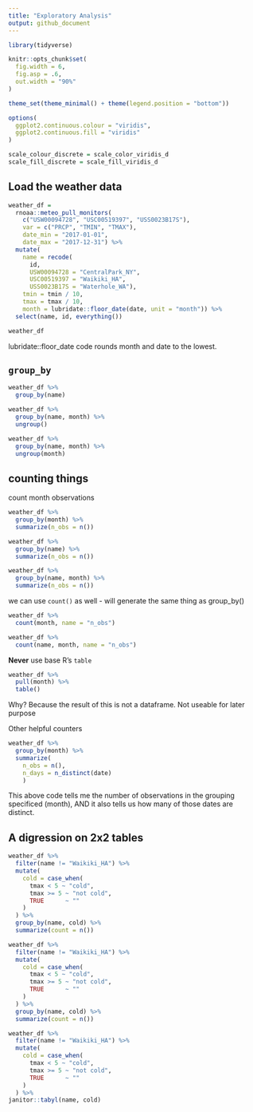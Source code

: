 ```yaml
---
title: "Exploratory Analysis"
output: github_document
---
```


```r
library(tidyverse)

knitr::opts_chunk$set(
  fig.width = 6,
  fig.asp = .6,
  out.width = "90%"
)

theme_set(theme_minimal() + theme(legend.position = "bottom"))

options(
  ggplot2.continuous.colour = "viridis",
  ggplot2.continuous.fill = "viridis"
)

scale_colour_discrete = scale_color_viridis_d
scale_fill_discrete = scale_fill_viridis_d
```

## Load the weather data

```r
weather_df =
  rnoaa::meteo_pull_monitors(
    c("USW00094728", "USC00519397", "USS0023B17S"),
    var = c("PRCP", "TMIN", "TMAX"),
    date_min = "2017-01-01",
    date_max = "2017-12-31") %>% 
  mutate(
    name = recode(
      id,
      USW00094728 = "CentralPark_NY",
      USC00519397 = "Waikiki_HA",
      USS0023B17S = "Waterhole_WA"),
    tmin = tmin / 10,
    tmax = tmax / 10,
    month = lubridate::floor_date(date, unit = "month")) %>% 
  select(name, id, everything())

weather_df
```

lubridate::floor_date   code rounds month and date to the lowest.

## `group_by`

```r
weather_df %>% 
  group_by(name)
```

```r
weather_df %>% 
  group_by(name, month) %>% 
  ungroup()
```

```r
weather_df %>% 
  group_by(name, month) %>% 
  ungroup(month)
```

## counting things

count month observations
```r
weather_df %>% 
  group_by(month) %>% 
  summarize(n_obs = n())
```

```r
weather_df %>% 
  group_by(name) %>% 
  summarize(n_obs = n())
```

```r
weather_df %>% 
  group_by(name, month) %>% 
  summarize(n_obs = n())
```

we can use `count()` as well - will generate the same thing as group_by()

```r
weather_df %>% 
  count(month, name = "n_obs")
```

```r
weather_df %>% 
  count(name, month, name = "n_obs")
```

**Never** use base R's `table`

```r
weather_df %>% 
  pull(month) %>% 
  table()
```

Why?
  Because the result of this is not a dataframe.  Not useable for later purpose
  
Other helpful counters

```r
weather_df %>% 
  group_by(month) %>% 
  summarize(
    n_obs = n(),
    n_days = n_distinct(date)
    )
```
This above code tells me the number of observations in the grouping specificed (month), AND it also tells us how many of those dates are distinct.

## A digression on 2x2 tables

```r
weather_df %>% 
  filter(name != "Waikiki_HA") %>% 
  mutate(
    cold = case_when(
      tmax < 5 ~ "cold",
      tmax >= 5 ~ "not cold",
      TRUE      ~ ""
    )
  ) %>% 
  group_by(name, cold) %>% 
  summarize(count = n())
```

```r
weather_df %>% 
  filter(name != "Waikiki_HA") %>% 
  mutate(
    cold = case_when(
      tmax < 5 ~ "cold",
      tmax >= 5 ~ "not cold",
      TRUE      ~ ""
    )
  ) %>% 
  group_by(name, cold) %>% 
  summarize(count = n())
```

```r
weather_df %>% 
  filter(name != "Waikiki_HA") %>% 
  mutate(
    cold = case_when(
      tmax < 5 ~ "cold",
      tmax >= 5 ~ "not cold",
      TRUE      ~ ""
    )
  ) %>% 
janitor::tabyl(name, cold)
```

